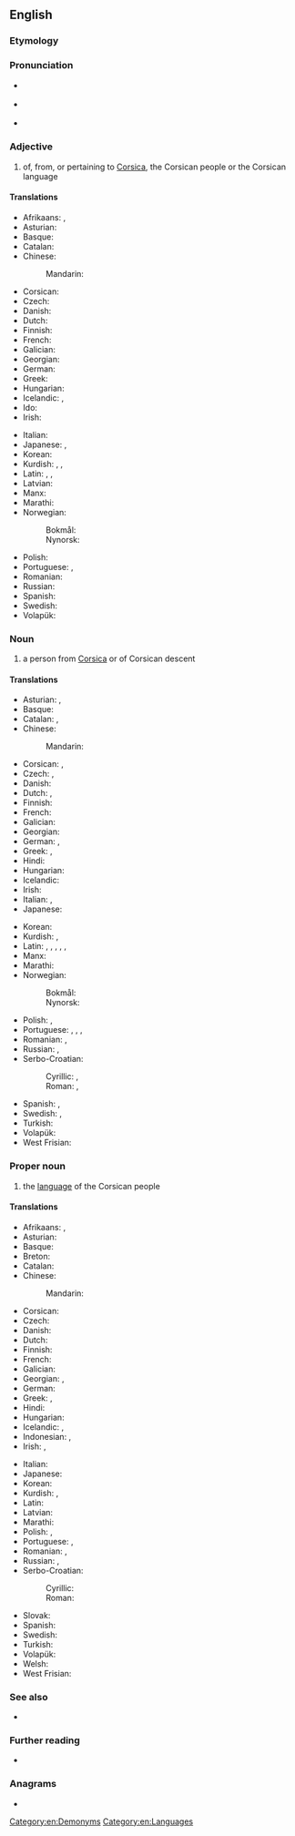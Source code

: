 ==English==
{{interwiktionary|code=co}}
{{wikipedia}}

===Etymology===
{{affix|en|Corsica|-an}}

===Pronunciation===
* {{a|UK}} {{IPA|en|/ˈkɔː(ɹ)sɪkən/}}
* {{a|US}} {{IPA|en|/ˈkɔɹsəkən/}}
* {{audio|en|en-us-Corsican.ogg|Audio (US)}}

===Adjective===
{{en-adj}}

# of, from, or pertaining to [[Corsica]], the Corsican people or the Corsican language

====Translations====
{{trans-top|of, from, or pertaining to Corsica}}
* Afrikaans: {{t+|af|Korsikaans}}, {{t+|af|Corsicaans}}
* Asturian: {{t|ast|corsu}}
* Basque: {{t|eu|korsikar}}
* Catalan: {{t+|ca|cors}}
* Chinese:
*: Mandarin: {{t|cmn|科西嘉的|tr=Kēxījiā de}}
* Corsican: {{t+|co|corsu}}
* Czech: {{t+|cs|korsický}}
* Danish: {{t|da|korsikansk}}
* Dutch: {{t+|nl|Corsicaans}}
* Finnish: {{t|fi|korsikalainen}}
* French: {{t+|fr|corse}}
* Galician: {{t+|gl|corso}}
* Georgian: {{t|ka|კორსიკული}}
* German: {{t|de|korsisch}}
* Greek: {{t|el|κορσικανικός}}
* Hungarian: {{t+|hu|korzikai}}
* Icelandic: {{t|is|korsískur|m}}, {{t|is|korsíkanskur|m}}
* Ido: {{t+|io|Korsikano}}
* Irish: {{t|ga|Corsacach}}
{{trans-mid}}
* Italian: {{t+|it|corso}}
* Japanese: {{t|ja|[[コルシカ]]の|tr=Korushika no}}, {{t|ja|[[コルシカ島]]の|tr=Korushika-tō no}}
* Korean: {{t|ko|^코르시카의|tr=Koreusika-ui}}
* Kurdish: {{t+|ku|korsîkî}}, {{t+|ku|korsîkayî}}, {{t+|ku|korsîkayîtî}}
* Latin: {{t|la|corsus}}, {{t|la|corsicus}}, {{t|la|corsicānus}}
* Latvian: {{t|lv|korsikāņu}}
* Manx: {{t|gv|Corsickagh}}
* Marathi: {{t|mr|कॉर्सिकन}}
* Norwegian:
*: Bokmål: {{t|nb|korsikansk}}
*: Nynorsk: {{t|nn|korsikansk}}
* Polish: {{t+|pl|korsykański}}
* Portuguese: {{t+|pt|córsico}}, {{t+|pt|corso}}
* Romanian: {{t|ro|corsican}}
* Russian: {{t+|ru|корсика́нский}}
* Spanish: {{t+|es|corso}}
* Swedish: {{t+|sv|korsikansk}}
* Volapük: {{t|vo|Korsikeänik}}
{{trans-bottom}}

===Noun===
{{en-noun}}

# a person from [[Corsica]] or of Corsican descent

====Translations====
{{trans-top|person from Corsica or of Corsican descent}}
* Asturian: {{t|ast|corsu|m}}, {{t|ast|corsa|f}}
* Basque: {{t|eu|korsikar}}
* Catalan: {{t+|ca|cors|m}}, {{t+|ca|corsa|f}}
* Chinese:
*: Mandarin: {{t|cmn|科西嘉人|tr=Kēxījiā rén}}
* Corsican: {{t+|co|corsu|m}}, {{t+|co|corsa|f}}
* Czech: {{t|cs|Korsičan|m}}, {{t|cs|Korsičanka|f}}
* Danish: {{t|da|korsikaner|c}}
* Dutch: {{t+|nl|Corsicaan|m}}, {{t+|nl|Corsicaanse|f}}
* Finnish: {{t|fi|korsikalainen}}
* French: {{t+|fr|Corse|m|f}}
* Galician: {{t+|gl|corso}}
* Georgian: {{t|ka|კორსიკელი}}
* German: {{t+|de|Korse|m}}, {{t+|de|Korsin|f}}
* Greek: {{t|el|Κορσικανός|m}}, {{t|el|Κορσικανή|f}}
* Hindi: {{t+|hi|कोर्सिकन|f}}
* Hungarian: {{t+|hu|korzikai}}
* Icelandic: {{t|is|korsíkubúi|m}}
* Irish: {{t|ga|Corsacach|m}}
* Italian: {{t+|it|corso|m}}, {{t+|it|corsa|f}}
* Japanese: {{t|ja|コルシカ人|tr=Korushika-jin}}
{{trans-mid}}
* Korean: {{t|ko|코르시카인|tr=Koreusika-in}}
* Kurdish: {{t+|ku|korsîkayî|m|f}}, {{t+|ku|korsîkayîtî|m|f}}
* Latin: {{t|la|Corsus|m}}, {{t|la|Corsa|f}}, {{t|la|Corsicus|m}}, {{t+|la|Corsica|f}}, {{t|la|Corsicānus|m}}, {{t|la|Corsicāna|f}}
* Manx: {{t|gv|Corsickagh|m}}
* Marathi: {{t|mr|कॉर्सिकन}}
* Norwegian:
*: Bokmål: {{t|nb|korsikaner|m}}
*: Nynorsk: {{t|nn|korsikanar|m}}
* Polish: {{t+|pl|Korsykanin|m}}, {{t+|pl|Korsykanka|f}}
* Portuguese: {{t+|pt|córsico|m}}, {{t|pt|córsica|f}}, {{t+|pt|corso|m}}, {{t+|pt|corsa|f}}
* Romanian: {{t|ro|corsican|m}}, {{t+|ro|corsicană|f}}
* Russian: {{t+|ru|корсика́нец|m}}, {{t+|ru|корсика́нка|f}}
* Serbo-Croatian:
*: Cyrillic: {{t|sh|Корзика́нац|m}}, {{t|sh|Корзиканка|f}}
*: Roman: {{t+|sh|Korzikánac|m}}, {{t|sh|Korzikanka|f}}
* Spanish: {{t+|es|corso|m}}, {{t+|es|corsa|f}}
* Swedish: {{t|sv|korsikan|m}}, {{t+|sv|korsikanska|f}}
* Turkish: {{t|tr|Korsikalı}}
* Volapük: {{t|vo|Korsikeänan}}
* West Frisian: {{t|fy|Korsikaanske}}
{{trans-bottom}}

===Proper noun===
{{en-proper noun}}

# the [[language]] of the Corsican people

====Translations====
{{trans-top|language}}
* Afrikaans: {{t+|af|Korsikaans}}, {{t+|af|Corsicaans}}
* Asturian: {{t|ast|corsu|m}}
* Basque: {{t+|eu|korsikera}}
* Breton: {{t+|br|korseg}}
* Catalan: {{t+|ca|cors|m}}
* Chinese:
*: Mandarin: {{t|cmn|科西嘉語|tr=Kēxījiā yǔ}}
* Corsican: {{t+|co|corsu|m}}
* Czech: {{t|cs|korsičtina|f}}
* Danish: {{t|da|korsikansk}}
* Dutch: {{t+|nl|Corsicaans|n}}
* Finnish: {{t+|fi|korsika}}
* French: {{t+|fr|corse|m}}
* Galician: {{t+|gl|corso}}
* Georgian: {{t|ka|კორსიკული}}, {{t|ka|კორსიკული ენა}}
* German: {{t+|de|Korsisch|n}}
* Greek: {{t|el|[[κορσικανική]] [[γλώσσα]]|f}}, {{t+|el|κορσικανικά|n-p}}
* Hindi: {{t+|hi|कोर्सिकन|f}}
* Hungarian: {{t+|hu|korzikai}}
* Icelandic: {{t|is|korsíska|f}}, {{t+|is|korsíkanska|f}}
* Indonesian: {{t|id|bahasa Korsika}}, {{t|id|Korsika}}
* Irish: {{t|ga|Corsaicis|f}}, {{t|ga|Chorsaicis|f}}
{{trans-mid}}
* Italian: {{t+|it|corso|m}}
* Japanese: {{t+|ja|コルシカ語|tr=Korushika-go}}
* Korean: {{t|ko|^코르시카어}}
* Kurdish: {{t+|ku|korsîkayî|f}}, {{t+|ku|korsîkayîtî|f}}
* Latin: {{t|la|corsice}}
* Latvian: {{t|lv|korsikāņu valoda|f}}
* Marathi: {{t|mr|कॉर्सिकन|f}}
* Polish: {{t|pl|[[język]] [[korsykański]]|m}}, {{t+|pl|korsykański|m}}
* Portuguese: {{t+|pt|córsico|m}}, {{t+|pt|corso|m}}
* Romanian: {{t+|ro|corsicană|f}}, {{t|ro|[[limba]] [[corsicană]]|f}}
* Russian: {{t+|ru|корсика́нский|m}}, {{t|ru|корсика́нский язы́к|m}}
* Serbo-Croatian:
*: Cyrillic: {{t|sh|ко̀рзичкӣ}}
*: Roman: {{t+|sh|kòrzičkī}}
* Slovak: {{t|sk|korziščina|f}}
* Spanish: {{t+|es|corso|m}}
* Swedish: {{t+|sv|korsikanska|c}}
* Turkish: {{t+|tr|Korsikaca}}
* Volapük: {{t|vo|Korsikeänapük}}
* Welsh: {{t|cy|Corseg}}
* West Frisian: {{t|fy|Korsikaansk}}
{{trans-bottom}}

===See also===
* {{langcat|co}}

===Further reading===
* {{ISO 639|link=Ethnologue|1code=co|code=cos}}

===Anagrams===
* {{anagrams|en|a=accinors|carnosic}}

[[Category:en:Demonyms]]
[[Category:en:Languages]]